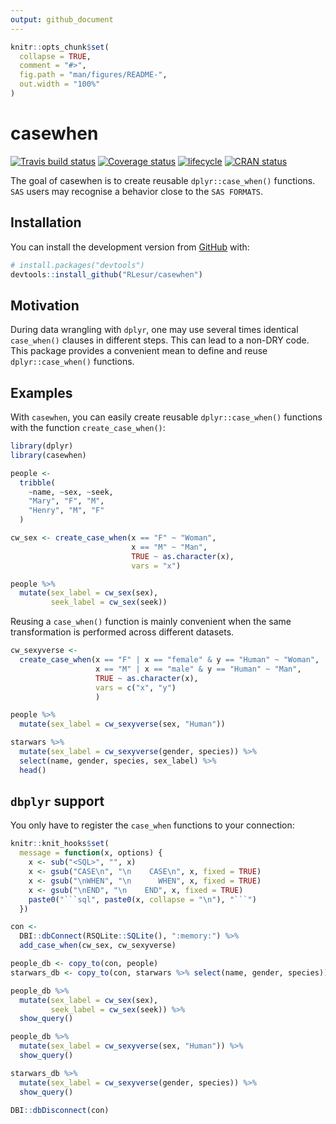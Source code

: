```yaml
---
output: github_document
---
```


<!-- README.md is generated from README.Rmd. Please edit that file -->

```r
knitr::opts_chunk$set(
  collapse = TRUE,
  comment = "#>",
  fig.path = "man/figures/README-",
  out.width = "100%"
)
```
# casewhen
[![Travis build status](https://travis-ci.org/RLesur/casewhen.svg?branch=master)](https://travis-ci.org/RLesur/casewhen) [![Coverage status](https://codecov.io/gh/RLesur/casewhen/branch/master/graph/badge.svg)](https://codecov.io/github/RLesur/casewhen?branch=master) [![lifecycle](https://img.shields.io/badge/lifecycle-experimental-orange.svg)](https://www.tidyverse.org/lifecycle/#experimental) [![CRAN status](https://www.r-pkg.org/badges/version/casewhen)](https://cran.r-project.org/package=casewhen)

The goal of casewhen is to create reusable `dplyr::case_when()` functions.  
`SAS` users may recognise a behavior close to the `SAS FORMATS`.

## Installation

You can install the development version from [GitHub](https://github.com/) with:

``` r
# install.packages("devtools")
devtools::install_github("RLesur/casewhen")
```

## Motivation  

During data wrangling with `dplyr`, one may use several times identical `case_when()` clauses in different steps. This can lead to a non-DRY code.  
This package provides a convenient mean to define and reuse `dplyr::case_when()` functions.  

## Examples

With `casewhen`, you can easily create reusable `dplyr::case_when()` functions with the function `create_case_when()`:

```r
library(dplyr)
library(casewhen)

people <-
  tribble(
    ~name, ~sex, ~seek,
    "Mary", "F", "M",
    "Henry", "M", "F"
  )

cw_sex <- create_case_when(x == "F" ~ "Woman",
                           x == "M" ~ "Man",
                           TRUE ~ as.character(x),
                           vars = "x")

people %>% 
  mutate(sex_label = cw_sex(sex), 
         seek_label = cw_sex(seek))
```

Reusing a `case_when()` function is mainly convenient when the same transformation is performed across different datasets. 

```r
cw_sexyverse <- 
  create_case_when(x == "F" | x == "female" & y == "Human" ~ "Woman",
                   x == "M" | x == "male" & y == "Human" ~ "Man",
                   TRUE ~ as.character(x),
                   vars = c("x", "y")
                   )

people %>% 
  mutate(sex_label = cw_sexyverse(sex, "Human"))

starwars %>%
  mutate(sex_label = cw_sexyverse(gender, species)) %>%
  select(name, gender, species, sex_label) %>%
  head()
```

## `dbplyr` support

You only have to register the `case_when` functions to your connection:

```r
knitr::knit_hooks$set(
  message = function(x, options) {
    x <- sub("<SQL>", "", x)
    x <- gsub("CASE\n", "\n    CASE\n", x, fixed = TRUE)
    x <- gsub("\nWHEN", "\n      WHEN", x, fixed = TRUE)
    x <- gsub("\nEND", "\n    END", x, fixed = TRUE)
    paste0("```sql", paste0(x, collapse = "\n"), "```")
  })
```


```r
con <- 
  DBI::dbConnect(RSQLite::SQLite(), ":memory:") %>%
  add_case_when(cw_sex, cw_sexyverse)

people_db <- copy_to(con, people)
starwars_db <- copy_to(con, starwars %>% select(name, gender, species))

people_db %>% 
  mutate(sex_label = cw_sex(sex), 
         seek_label = cw_sex(seek)) %>%
  show_query()

people_db %>%
  mutate(sex_label = cw_sexyverse(sex, "Human")) %>%
  show_query()

starwars_db %>%
  mutate(sex_label = cw_sexyverse(gender, species)) %>%
  show_query()

DBI::dbDisconnect(con)
```

